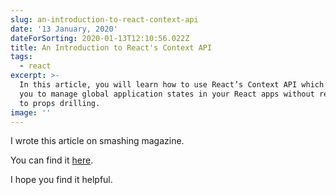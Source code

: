```yaml
---
slug: an-introduction-to-react-context-api
date: '13 January, 2020'
dateForSorting: 2020-01-13T12:10:56.022Z
title: An Introduction to React's Context API
tags:
  - react
excerpt: >-
  In this article, you will learn how to use React’s Context API which allows
  you to manage global application states in your React apps without resorting
  to props drilling.
image: ''
---
```

I wrote this article on smashing magazine.

You can find it [here](https://www.smashingmagazine.com/2020/01/introduction-react-context-api/).

I hope you find it helpful.
